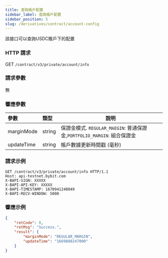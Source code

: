 ```yaml
---
title: 查詢帳戶配置
sidebar_label: 查詢帳戶配置
sidebar_position: 5
slug: /derivatives/contract/account-config
---
```


該接口可以查詢USDC賬戶下的配置

### HTTP 請求
GET `/contract/v3/private/account/info`

### 請求參數
無

### 響應參數
| 參數 | 類型 | 說明|
|:----- |:-----|------ |
|marginMode |string |保證金模式. `REGULAR_MAEGIN`: 普通保證金,`PORTFOLIO_MARGIN`: 組合保證金 |
|updateTime |string |帳戶數據更新時間戳 (毫秒) |

### 請求示例

```http
GET /contract/v3/private/account/info HTTP/1.1
Host: api-testnet.bybit.com
X-BAPI-SIGN: XXXXX
X-BAPI-API-KEY: XXXXX
X-BAPI-TIMESTAMP: 1670941248049
X-BAPI-RECV-WINDOW: 5000
```

### 響應示例

```json
{
    "retCode": 0,
    "retMsg": "Success.",
    "result": {
        "marginMode": "REGULAR_MARGIN",
        "updateTime": "1669888247000"
    }
}
```